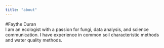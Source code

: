 ```yaml
---
title: "about"
---
```

#Faythe Duran  
I am an ecologist with a passion for fungi, data analysis, and science communication. I have experience in common soil characteristic methods and water quality methods.